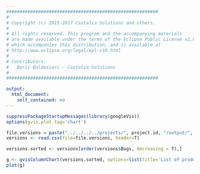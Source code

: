 ```yaml
---
#########################################################
#
# Copyright (c) 2015-2017 Castalia Solutions and others.
#
# All rights reserved. This program and the accompanying materials
# are made available under the terms of the Eclipse Public License v1.0
# which accompanies this distribution, and is available at
# http://www.eclipse.org/legal/epl-v10.html
#
# Contributors:
#   Boris Baldassari - Castalia Solutions
#
#########################################################

output: 
  html_document:
    self_contained: no
---
```


```r

suppressPackageStartupMessages(library(googleVis))
options(gvis.plot.tag='chart')

file.versions = paste("../../../../projects/", project.id, "/output/", project.id, "_bugzilla_versions.csv", sep="")
versions <- read.csv(file=file.versions, header=T)

versions.sorted <- versions[order(versions$Bugs, decreasing = T),]

g <- gvisColumnChart(versions.sorted, options=list(title='List of product versions', legend="{position: 'none'}", width="automatic", height="300px"))
plot(g)
```

